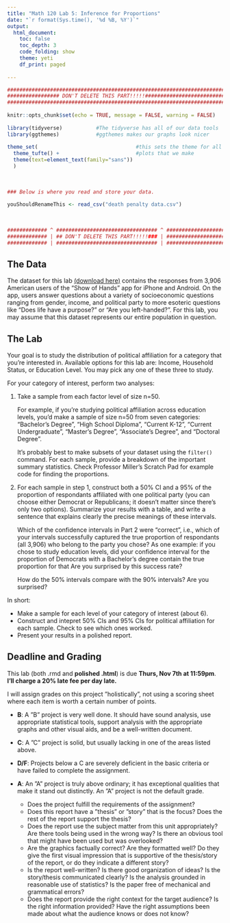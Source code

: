 ```yaml
---
title: "Math 120 Lab 5: Inference for Proportions"
date: "`r format(Sys.time(), '%d %B, %Y')`"
output: 
  html_document:
    toc: false
    toc_depth: 3
    code_folding: show
    theme: yeti
    df_print: paged
  
---
```


```r
###########################################################################
################# DON'T DELETE THIS PART!!!!!##############################
###########################################################################
                                                                          #
knitr::opts_chunk$set(echo = TRUE, message = FALSE, warning = FALSE)      #
                                                                          #
library(tidyverse)           #The tidyverse has all of our data tools     #
library(ggthemes)            #ggthemes makes our graphs look nicer        #
                                                                          # 
theme_set(                                #this sets the theme for all    #
  theme_tufte() +                         #plots that we make             #
  theme(text=element_text(family="sans"))                                 #
  )                                                                       #
                                                                          #
                                                                          #
                                                                          #
### Below is where you read and store your data.                          #
                                                                          #
youShouldRenameThis <- read_csv("death penalty data.csv")
                                                                          #
                                                                          #
                                                                          #
############# ^ ################################# ^ #######################
############# | ## DON'T DELETE THIS PART!!!!!### | #######################
############# | ################################# | #######################
```



## The Data 

The dataset for this lab [(download here)](https://millera2.github.io/Data/political-data.csv) contains the responses from 3,906 American users of the "Show of Hands" app for iPhone and Android.  On the app, users answer questions about a variety of socioeconomic questions ranging from gender, income, and political party to more esoteric questions like "Does life have a purpose?" or "Are you left-handed?".  For this lab, you may assume that this dataset represents our entire population in question.

## The Lab

Your goal is to study the distribution of political affiliation for a category that you're interested in.  Available options for this lab are:  Income, Household Status, or Education Level.  You may pick any one of these three to study.  

For your category of interest, perform two analyses:

1) Take a sample from each factor level of size n=50.  

    For example, if you're studying political affiliation across education levels, you'd make a sample of size n=50 from seven categories: "Bachelor's Degree", "High School Diploma", "Current K-12", "Current Undergraduate", "Master's Degree", "Associate's Degree", and "Doctoral Degree".  
    
    It's probably best to make subsets of your dataset using the `filter()` command.  For each sample, provide a breakdown of the important summary statistics.  Check Professor Miller's Scratch Pad for example code for finding the proportions.

2) For each sample in step 1, construct both a 50% CI and a 95% of the proportion of respondants affiliated with one political party (you can choose either Democrat or Republicans; it doesn't matter since there's only two options).  Summarize your results with a table, and write a sentence that explains clearly the precise meanings of these intervals.  

    Which of the confidence intervals in Part 2 were "correct", i.e., which of your intervals successfully captured the true proportion of respondants (all 3,906) who belong to the party you chose?  As one example:  if you chose to study education levels, did your confidence interval for the proportion of Democrats with a Bachelor's degree contain the true proportion for that Are you surprised by this success rate?  
    
    How do the 50% intervals compare with the 90% intervals?  Are you surprised?




In short:

- Make a sample for each level of your category of interest (about 6).  
- Construct and intepret 50% CIs and 95% CIs for political affiliation for each sample.  Check to see which ones worked.  
- Present your results in a polished report.




## Deadline and Grading

This lab (both .rmd and **polished .html**) is due **Thurs, Nov 7th at 11:59pm**.   **I'll charge a 20% late fee per day late.**  

I will assign grades on this project ”holistically”, not using a scoring sheet where each item is worth a certain number of points.

- **B**: A ”B” project is very well done. It should have sound analysis, use appropriate statistical tools, support analysis with the appropriate graphs and other visual aids, and be a well-written document.

- **C**: A ”C” project is solid, but usually lacking in one of the areas listed above. 

- **D/F**: Projects below a C are severely deficient in the basic criteria or have failed to complete the assignment.

- **A**: An ”A” project is truly above ordinary; it has exceptional qualities that make it stand out distinctly. An ”A” project is not the default grade.
  - Does the project fulfill the requirements of the assignment?
  - Does this report have a ”thesis” or ”story” that is the focus? Does the rest of the report support the thesis?
  - Does the report use the subject matter from this unit appropriately? Are there tools being used in the wrong way? Is there an obvious tool that might have been used but was overlooked?
  - Are the graphics factually correct? Are they formatted well? Do they give the first visual impression that is supportive of the thesis/story of the report, or do they indicate a different story?
  - Is the report well-written? Is there good organization of ideas? Is the story/thesis communicated clearly? Is the analysis grounded in reasonable use of statistics? Is the paper free of mechanical and grammatical errors?
  - Does the report provide the right context for the target audience? Is the right information provided? Have the right assumptions been made about what the audience knows or does not know?
  
  
